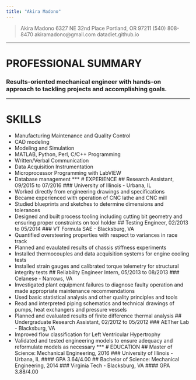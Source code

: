 ```yaml
---
title: "Akira Madono"
---
```

> Akira Madono
6327 NE 32nd Place
Portland, OR 97211
(540) 808-8470
akiramadono@gmail.com
datadiet.github.io

***
# PROFESSIONAL SUMMARY
### Results-oriented mechanical engineer with hands-on approach to tackling projects and accomplishing goals.
***
# SKILLS
* Manufacturing Maintenance and Quality Control
* CAD modeling
* Modeling and Simulation
* MATLAB, Python, Perl, C/C++ Programming
* Written/Verbal Communication
* Data Acquisition Instrumentation
* Microprocessor Programming with LabVIEW
* Database management
***
# EXPERIENCE
## Research Assistant, 09/2015 to 07/2016
### University of Illinois - Urbana, IL
* Worked directly from engineering drawings and specifications
* Became experienced with operation of CNC lathe and CNC mill
* Studied blueprints and sketches to determine dimensions and tolerances
* Designed and built process tooling including cutting bit geometry and ensuring proper constraints on tool holder
## Testing Engineer, 02/2013 to 05/2014
### VT Formula SAE - Blacksburg, VA
* Quantified oversteering properties with respect to variances in race track
* Planned and evaulated results of chassis stiffness experiments
* Installed thermocouples and data acquisition systems for engine cooling tests
* Installed strain gauges and calibrated torque telemetry for structural integrity tests
## Reliability Engineer Intern, 05/2013 to 08/2013
### Celanese - Narrows, VA
* Investigated plant equipment failures to diagnose faulty operation and made appropriate maintenance recommendations
* Used basic statistical analysis and other quality principles and tools
* Read and interpreted piping schematics and technical drawings of pumps, heat exchangers and pressure vessels
* Planned and evaluated results of finite difference thermal analysis
## Undergraduate Research Assistant, 02/2012 to 05/2012
### AETher Lab - Blacksburg, VA
* Improved flow classification for Left Ventricular Hypertrophy
* Validated and tested engineering models to ensure adequacy and reformulate models as necessary
***
# EDUCATION
## Master of Science: Mechanical Engineering, 2016
### University of Illinois - Urbana, IL
#### GPA 3.64/4.00
## Bachelor of Science: Mechanical Engineering, 2014
### Virginia Tech - Blacksburg, VA
####  GPA 3.88/4.00

